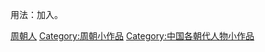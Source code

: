 {{hiddencat}}
{{Catnav|頁面分類|人物|人物小作品|各时代人物小作品}}
{{Catnav|頁面分類|...|夏商周|周朝|周朝人}}
{{Catnav|頁面分類|...|中国朝代|各朝代中国人|周朝人}}

用法：加入{{Tl|周朝人小作品}}。

[[Category:周朝人|]]
[[Category:周朝小作品|Category:周朝小作品]]
[[Category:中国各朝代人物小作品|Category:中国各朝代人物小作品]]